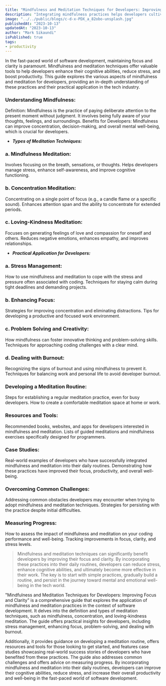 ```yaml
---
title: "Mindfulness and Meditation Techniques for Developers: Improving Focus and Clarity"
description: "Integrating mindfulness practices helps developers cultivate present-moment awareness, fostering focus, problem-solving, and work-life balance."
image: "../../public/blogs/c-d-x-PDX_a_82obo-unsplash.jpg"
publishedAt: "2023-10-13"
updatedAt: "2023-10-13"
author: "Mark Sikaundi"
isPublished: true
tags:
- productivity
---
```




In the fast-paced world of software development, maintaining focus and clarity is paramount. Mindfulness and meditation techniques offer valuable tools to help developers enhance their cognitive abilities, reduce stress, and boost productivity. This guide explores the various aspects of mindfulness and meditation for developers, providing an in-depth understanding of these practices and their practical application in the tech industry.

### Understanding Mindfulness:

Definition: Mindfulness is the practice of paying deliberate attention to the present moment without judgment. It involves being fully aware of your thoughts, feelings, and surroundings.
Benefits for Developers: Mindfulness can improve concentration, decision-making, and overall mental well-being, which is crucial for developers.

- ***Types of Meditation Techniques:***

### a. Mindfulness Meditation:

Involves focusing on the breath, sensations, or thoughts.
Helps developers manage stress, enhance self-awareness, and improve cognitive functioning.

### b. Concentration Meditation:

Concentrating on a single point of focus (e.g., a candle flame or a specific sound).
Enhances attention span and the ability to concentrate for extended periods.

### c. Loving-Kindness Meditation:

Focuses on generating feelings of love and compassion for oneself and others.
Reduces negative emotions, enhances empathy, and improves relationships.

- ***Practical Application for Developers:***

### a. Stress Management:

How to use mindfulness and meditation to cope with the stress and pressure often associated with coding.
Techniques for staying calm during tight deadlines and demanding projects.

### b. Enhancing Focus:

Strategies for improving concentration and eliminating distractions.
Tips for developing a productive and focused work environment.

### c. Problem Solving and Creativity:

How mindfulness can foster innovative thinking and problem-solving skills.
Techniques for approaching coding challenges with a clear mind.

### d. Dealing with Burnout:

Recognizing the signs of burnout and using mindfulness to prevent it.
Techniques for balancing work and personal life to avoid developer burnout.

### Developing a Meditation Routine:

Steps for establishing a regular meditation practice, even for busy developers.
How to create a comfortable meditation space at home or work.

### Resources and Tools:

Recommended books, websites, and apps for developers interested in mindfulness and meditation.
Lists of guided meditations and mindfulness exercises specifically designed for programmers.

### Case Studies:

Real-world examples of developers who have successfully integrated mindfulness and meditation into their daily routines.
Demonstrating how these practices have improved their focus, productivity, and overall well-being.

### Overcoming Common Challenges:

Addressing common obstacles developers may encounter when trying to adopt mindfulness and meditation techniques.
Strategies for persisting with the practice despite initial difficulties.

### Measuring Progress:

How to assess the impact of mindfulness and meditation on your coding performance and well-being.
Tracking improvements in focus, clarity, and stress levels.

> Mindfulness and meditation techniques can significantly benefit developers by improving their focus and clarity. By incorporating these practices into their daily routines, developers can reduce stress, enhance cognitive abilities, and ultimately become more effective in their work. The key is to start with simple practices, gradually build a routine, and persist in the journey toward mental and emotional well-being in the tech world.



"Mindfulness and Meditation Techniques for Developers: Improving Focus and Clarity" is a comprehensive guide that explores the application of mindfulness and meditation practices in the context of software development. It delves into the definition and types of meditation techniques, such as mindfulness, concentration, and loving-kindness meditation. The guide offers practical insights for developers, including stress management, enhancing focus, problem-solving, and dealing with burnout.

Additionally, it provides guidance on developing a meditation routine, offers resources and tools for those looking to get started, and features case studies showcasing real-world success stories of developers who have benefited from these practices. The guide also addresses common challenges and offers advice on measuring progress. By incorporating mindfulness and meditation into their daily routines, developers can improve their cognitive abilities, reduce stress, and increase their overall productivity and well-being in the fast-paced world of software development.
















